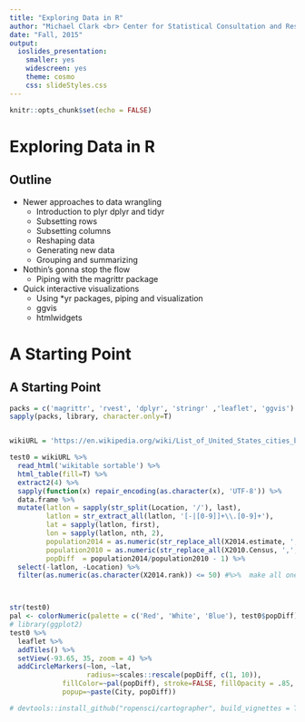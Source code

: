 ```yaml
---
title: "Exploring Data in R"
author: "Michael Clark <br> Center for Statistical Consultation and Research <br> University of Michigan"
date: "Fall, 2015"
output: 
  ioslides_presentation: 
    smaller: yes
    widescreen: yes
    theme: cosmo
    css: slideStyles.css
---
```


```r
knitr::opts_chunk$set(echo = FALSE)
```

# Exploring Data in R 

## Outline 
- Newer approaches to data wrangling
    - Introduction to plyr dplyr and tidyr
    - Subsetting rows
    - Subsetting columns
    - Reshaping data
    - Generating new data
    - Grouping and summarizing

- Nothin's gonna stop the flow
    - Piping with the magrittr package

- Quick interactive visualizations
    - Using *yr packages, piping and visualization
    - ggvis
    - htmlwidgets
    
    
# A Starting Point

## A Starting Point

```r
packs = c('magrittr', 'rvest', 'dplyr', 'stringr' ,'leaflet', 'ggvis')
sapply(packs, library, character.only=T)


wikiURL = 'https://en.wikipedia.org/wiki/List_of_United_States_cities_by_population'

test0 = wikiURL %>% 
  read_html('wikitable sortable') %>% 
  html_table(fill=T) %>% 
  extract2(4) %>% 
  sapply(function(x) repair_encoding(as.character(x), 'UTF-8')) %>%
  data.frame %>%  
  mutate(latlon = sapply(str_split(Location, '/'), last), 
         latlon = str_extract_all(latlon, '[-|[0-9]]+\\.[0-9]+'), 
         lat = sapply(latlon, first),
         lon = sapply(latlon, nth, 2), 
         population2014 = as.numeric(str_replace_all(X2014.estimate, ',', '')),
         population2010 = as.numeric(str_replace_all(X2010.Census, ',', '')),
         popDiff  = population2014/population2010 - 1) %>% 
  select(-latlon, -Location) %>% 
  filter(as.numeric(as.character(X2014.rank)) <= 50) #%>%  make all one when done



str(test0)
pal <- colorNumeric(palette = c('Red', 'White', 'Blue'), test0$popDiff)
# library(ggplot2)
test0 %>%
  leaflet %>% 
  addTiles() %>% 
  setView(-93.65, 35, zoom = 4) %>% 
  addCircleMarkers(~lon, ~lat,
                   radius=~scales::rescale(popDiff, c(1, 10)),
             fillColor=~pal(popDiff), stroke=FALSE, fillOpacity = .85,
             popup=~paste(City, popDiff))

# devtools::install_github("ropensci/cartographer", build_vignettes = TRUE)
```

